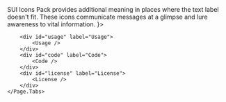 

<Meta title="SUI/Icons Pack" />

<Unstyled>
	<Page.Tabs
		title="Icons Pack"
		subtitle={
			<>SUI Icons Pack provides additional meaning in places where the text label doesn't fit. These icons communicate messages at a glimpse and lure awareness to vital information.</>
		}>
		
		<div id="usage" label="Usage">
			<Usage />
		</div>
		<div id="code" label="Code">
			<Code />
		</div>
		<div id="license" label="License">
			<License />
		</div>
	</Page.Tabs>
</Unstyled>
